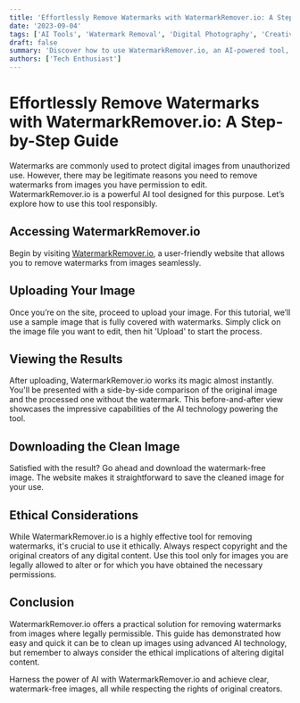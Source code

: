 ```yaml
---
title: 'Effortlessly Remove Watermarks with WatermarkRemover.io: A Step-by-Step Guide'
date: '2023-09-04'
tags: ['AI Tools', 'Watermark Removal', 'Digital Photography', 'Creative and Design']
draft: false
summary: 'Discover how to use WatermarkRemover.io, an AI-powered tool, to remove watermarks from images efficiently and effectively. This guide provides a practical walkthrough and emphasizes ethical considerations.'
authors: ['Tech Enthusiast']
---
```


# Effortlessly Remove Watermarks with WatermarkRemover.io: A Step-by-Step Guide

Watermarks are commonly used to protect digital images from unauthorized use. However, there may be legitimate reasons you need to remove watermarks from images you have permission to edit. WatermarkRemover.io is a powerful AI tool designed for this purpose. Let’s explore how to use this tool responsibly.

## Accessing WatermarkRemover.io

Begin by visiting [WatermarkRemover.io](http://watermarkremover.io/), a user-friendly website that allows you to remove watermarks from images seamlessly.

## Uploading Your Image

Once you’re on the site, proceed to upload your image. For this tutorial, we’ll use a sample image that is fully covered with watermarks. Simply click on the image file you want to edit, then hit 'Upload' to start the process.

## Viewing the Results

After uploading, WatermarkRemover.io works its magic almost instantly. You'll be presented with a side-by-side comparison of the original image and the processed one without the watermark. This before-and-after view showcases the impressive capabilities of the AI technology powering the tool.

## Downloading the Clean Image

Satisfied with the result? Go ahead and download the watermark-free image. The website makes it straightforward to save the cleaned image for your use.

## Ethical Considerations

While WatermarkRemover.io is a highly effective tool for removing watermarks, it's crucial to use it ethically. Always respect copyright and the original creators of any digital content. Use this tool only for images you are legally allowed to alter or for which you have obtained the necessary permissions.

## Conclusion

WatermarkRemover.io offers a practical solution for removing watermarks from images where legally permissible. This guide has demonstrated how easy and quick it can be to clean up images using advanced AI technology, but remember to always consider the ethical implications of altering digital content.

Harness the power of AI with WatermarkRemover.io and achieve clear, watermark-free images, all while respecting the rights of original creators.

